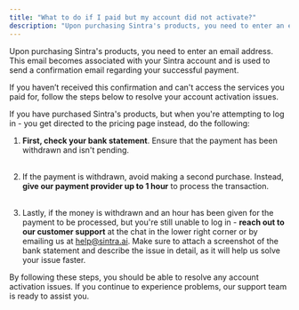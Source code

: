 ```yaml
---
title: "What to do if I paid but my account did not activate?"
description: "Upon purchasing Sintra's products, you need to enter an email address. This email becomes associated with your Sintra account and is used to send a confirmat..."
---
```


Upon purchasing Sintra's products, you need to enter an email address. This email becomes associated with your Sintra account and is used to send a confirmation email regarding your successful payment.

If you haven’t received this confirmation and can't access the services you paid for, follow the steps below to resolve your account activation issues.


If you have purchased Sintra's products, but when you're attempting to log in - you get directed to the pricing page instead, do the following:

  1. **First, check your bank statement**. Ensure that the payment has been withdrawn and isn't pending.  
​

  2. If the payment is withdrawn, avoid making a second purchase. Instead, **give our payment provider up to 1 hour** to process the transaction.  
​

  3. Lastly, if the money is withdrawn and an hour has been given for the payment to be processed, but you're still unable to log in - **reach out to our customer support** at the chat in the lower right corner or by emailing us at [help@sintra.ai](mailto:help@sintra.ai). Make sure to attach a screenshot of the bank statement and describe the issue in detail, as it will help us solve your issue faster. 




By following these steps, you should be able to resolve any account activation issues. If you continue to experience problems, our support team is ready to assist you.
